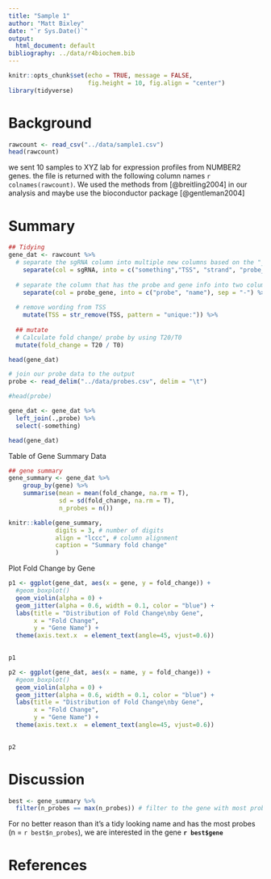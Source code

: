 ```yaml
---
title: "Sample 1"
author: "Matt Bixley"
date: "`r Sys.Date()`"
output:
  html_document: default
bibliography: ../data/r4biochem.bib
---
```


```r
knitr::opts_chunk$set(echo = TRUE, message = FALSE,
                      fig.height = 10, fig.align = "center")
library(tidyverse)
```

# Background
```r
rawcount <- read_csv("../data/sample1.csv")
head(rawcount)
```

we sent 10 samples to XYZ lab for expression profiles from NUMBER2 genes. the file is returned with the following column names ```r colnames(rawcount)```. We used the methods from [@breitling2004] in our analysis and maybe use the bioconductor package [@gentleman2004]


# Summary

```r

## Tidying
gene_dat <- rawcount %>% 
  # separate the sgRNA column into multiple new columns based on the "_" character as a delimiter 
    separate(col = sgRNA, into = c("something","TSS", "strand", "probe_gene"), sep = "_") %>%
  
  # separate the column that has the probe and gene info into two columns based on the "-" character
    separate(col = probe_gene, into = c("probe", "name"), sep = "-") %>% 
  
  # remove wording from TSS
    mutate(TSS = str_remove(TSS, pattern = "unique:")) %>% 
  
  ## mutate
  # Calculate fold change/ probe by using T20/T0
  mutate(fold_change = T20 / T0)

head(gene_dat)

```

```r
# join our probe data to the output
probe <- read_delim("../data/probes.csv", delim = "\t")

#head(probe)

gene_dat <- gene_dat %>% 
  left_join(.,probe) %>% 
  select(-something)

head(gene_dat)

```


Table of Gene Summary Data
```r
## gene summary
gene_summary <- gene_dat %>%
    group_by(gene) %>%
    summarise(mean = mean(fold_change, na.rm = T), 
              sd = sd(fold_change, na.rm = T),
              n_probes = n())

knitr::kable(gene_summary, 
             digits = 3, # number of digits
             align = "lccc", # column alignment
             caption = "Summary fold change"
             )
```

Plot Fold Change by Gene

```r
p1 <- ggplot(gene_dat, aes(x = gene, y = fold_change)) +
  #geom_boxplot()
  geom_violin(alpha = 0) +
  geom_jitter(alpha = 0.6, width = 0.1, color = "blue") +
  labs(title = "Distribution of Fold Change\nby Gene",
       x = "Fold Change",
       y = "Gene Name") +
  theme(axis.text.x  = element_text(angle=45, vjust=0.6))
  

p1
```

```r
p2 <- ggplot(gene_dat, aes(x = name, y = fold_change)) +
  #geom_boxplot()
  geom_violin(alpha = 0) +
  geom_jitter(alpha = 0.6, width = 0.1, color = "blue") +
  labs(title = "Distribution of Fold Change\nby Gene",
       x = "Fold Change",
       y = "Gene Name") +
  theme(axis.text.x  = element_text(angle=45, vjust=0.6))
  

p2
```


# Discussion

```r
best <- gene_summary %>% 
  filter(n_probes == max(n_probes)) # filter to the gene with most probes
```

For no better reason than it's a tidy looking name and has the most probes (n = `r best$n_probes`), we are interested in the gene **`r best$gene`** 

# References
